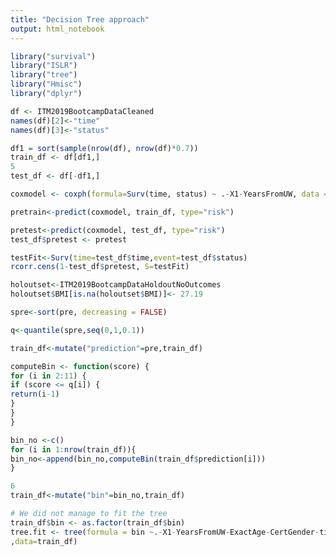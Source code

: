 ```yaml
---
title: "Decision Tree approach"
output: html_notebook
---
```

```r
library("survival")
library("ISLR")
library("tree")
library("Hmisc")
library("dplyr")
```
```r
df <- ITM2019BootcampDataCleaned
names(df)[2]<-"time"
names(df)[3]<-"status"
```
```r
df1 = sort(sample(nrow(df), nrow(df)*0.7))
train_df <- df[df1,]
5
test_df <- df[-df1,]
```
```r
coxmodel <- coxph(formula=Surv(time, status) ~ .-X1-YearsFromUW, data = train_df)
```
```r
pretrain<-predict(coxmodel, train_df, type="risk")
```
```r
pretest<-predict(coxmodel, test_df, type="risk")
test_df$pretest <- pretest
```
```r
testFit<-Surv(time=test_df$time,event=test_df$status)
rcorr.cens(1-test_df$pretest, S=testFit)
```
```r
holoutset<-ITM2019BootcampDataHoldoutNoOutcomes
holoutset$BMI[is.na(holoutset$BMI)]<- 27.19
```
```r
spre<-sort(pre, decreasing = FALSE)
```
```r
q<-quantile(spre,seq(0,1,0.1))
```
```r
train_df<-mutate("prediction"=pre,train_df)
```
```r
computeBin <- function(score) {
for (i in 2:11) {
if (score <= q[i]) {
return(i-1)
}
}
}
```
```r
bin_no <-c()
for (i in 1:nrow(train_df)){
bin_no<-append(bin_no,computeBin(train_df$prediction[i]))
}
```
```r
6
train_df<-mutate("bin"=bin_no,train_df)
```
```r
# We did not manage to fit the tree
train_df$bin <- as.factor(train_df$bin)
tree.fit <- tree(formula = bin ~.-X1-YearsFromUW-ExactAge-CertGender-time-status-prediction
,data=train_df)
```